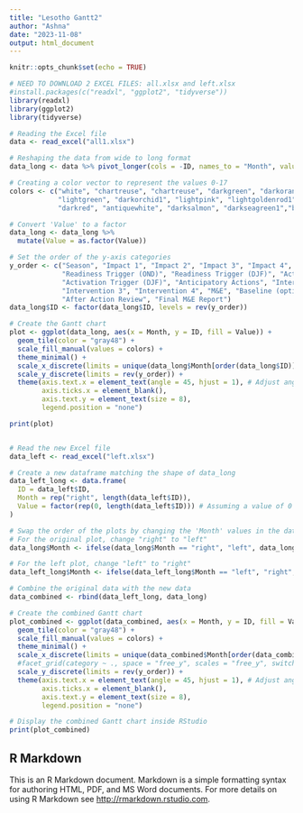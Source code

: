 ```yaml
---
title: "Lesotho Gantt2"
author: "Ashna"
date: "2023-11-08"
output: html_document
---
```


```r
knitr::opts_chunk$set(echo = TRUE)
```


```r
# NEED TO DOWNLOAD 2 EXCEL FILES: all.xlsx and left.xlsx
#install.packages(c("readxl", "ggplot2", "tidyverse"))
library(readxl)
library(ggplot2)
library(tidyverse)
```

```r
# Reading the Excel file
data <- read_excel("all1.xlsx") 

# Reshaping the data from wide to long format
data_long <- data %>% pivot_longer(cols = -ID, names_to = "Month", values_to = "Value")

# Creating a color vector to represent the values 0-17
colors <- c("white", "chartreuse", "chartreuse", "darkgreen", "darkorange", "cadetblue1", "khaki1",
            "lightgreen", "darkorchid1", "lightpink", "lightgoldenrod1", "red", "darkorange3", "forestgreen",
            "darkred", "antiquewhite", "darksalmon", "darkseagreen1","blue4") # Change colors as per need

# Convert 'Value' to a factor
data_long <- data_long %>% 
  mutate(Value = as.factor(Value))

# Set the order of the y-axis categories
y_order <- c("Season", "Impact 1", "Impact 2", "Impact 3", "Impact 4", "Forecast triggers", 
             "Readiness Trigger (OND)", "Readiness Trigger (DJF)", "Activation Trigger (OND)", 
             "Activation Trigger (DJF)", "Anticipatory Actions", "Intervention 1", "Intervention 2", 
             "Intervention 3", "Intervention 4", "M&E", "Baseline (optional)", "Outcome PDM/Endline", 
             "After Action Review", "Final M&E Report")
data_long$ID <- factor(data_long$ID, levels = rev(y_order))

# Create the Gantt chart
plot <- ggplot(data_long, aes(x = Month, y = ID, fill = Value)) +
  geom_tile(color = "gray48") +
  scale_fill_manual(values = colors) +
  theme_minimal() +
  scale_x_discrete(limits = unique(data_long$Month[order(data_long$ID)]), position = "bottom") + # Position the x-axis labels at the bottom
  scale_y_discrete(limits = rev(y_order)) +
  theme(axis.text.x = element_text(angle = 45, hjust = 1), # Adjust angle and hjust for better visibility
        axis.ticks.x = element_blank(),
        axis.text.y = element_text(size = 8),
        legend.position = "none")

print(plot)


# Read the new Excel file
data_left <- read_excel("left.xlsx")

# Create a new dataframe matching the shape of data_long
data_left_long <- data.frame(
  ID = data_left$ID,
  Month = rep("right", length(data_left$ID)),
  Value = factor(rep(0, length(data_left$ID))) # Assuming a value of 0 for these cells
)

# Swap the order of the plots by changing the 'Month' values in the dataframes
# For the original plot, change "right" to "left"
data_long$Month <- ifelse(data_long$Month == "right", "left", data_long$Month)

# For the left plot, change "left" to "right"
data_left_long$Month <- ifelse(data_left_long$Month == "left", "right", data_left_long$Month)

# Combine the original data with the new data
data_combined <- rbind(data_left_long, data_long)

# Create the combined Gantt chart
plot_combined <- ggplot(data_combined, aes(x = Month, y = ID, fill = Value)) +
  geom_tile(color = "gray48") +
  scale_fill_manual(values = colors) +
  theme_minimal() +
  scale_x_discrete(limits = unique(data_combined$Month[order(data_combined$ID)]), position = "bottom") + # Position the x-axis labels at the bottom
  #facet_grid(category ~ ., space = "free_y", scales = "free_y", switch = "both") + # Split tasks into categories
  scale_y_discrete(limits = rev(y_order)) +
  theme(axis.text.x = element_text(angle = 45, hjust = 1), # Adjust angle and hjust for better visibility
        axis.ticks.x = element_blank(),
        axis.text.y = element_text(size = 8),
        legend.position = "none")

# Display the combined Gantt chart inside RStudio
print(plot_combined)
```

## R Markdown

This is an R Markdown document. Markdown is a simple formatting syntax for authoring HTML, PDF, and MS Word documents. For more details on using R Markdown see <http://rmarkdown.rstudio.com>.

